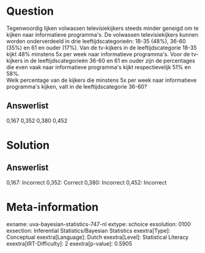 Question
========

Tegenwoordig lijken volwassen televisiekijkers steeds minder geneigd om
te kijken naar informatieve programma\'s. De volwassen televisiekijkers
kunnen worden onderverdeeld in drie leeftijdscategorieën: 18-35 (48%),
36-60 (35%) en 61 en ouder (17%). Van de tv-kijkers in de
leeftijdscategorie 18-35 kijkt 48% minstens 5x per week naar
informatieve programma\'s. Voor de tv-kijkers in de leeftijdscategorieën
36-60 en 61 en ouder zijn de percentages die even vaak naar informatieve
programma\'s kijkt respectievelijk 51% en 58%.\
Welk percentage van de kijkers die minstens 5x per week naar
informatieve programma\'s kijken, valt in de leeftijdscategorie 36-60?

Answerlist
----------

0,167
0,352
0,380
0,452

Solution
========

Answerlist
----------

0,167: Incorrect
0,352: Correct
0,380: Incorrect
0,452: Incorrect

Meta-information
================
exname: uva-bayesian-statistics-747-nl
extype: schoice
exsolution: 0100
exsection: Inferential Statistics/Bayesian Statistics
exextra[Type]: Conceptual
exextra[Language]: Dutch
exextra[Level]: Statistical Literacy
exextra[IRT-Difficulty]: 2
exextra[p-value]: 0.5905
